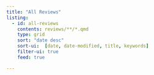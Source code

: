 ```yaml
---
title: "All Reviews"
listing:
  - id: all-reviews
    contents: reviews/**/*.qmd
    type: grid
    sort: "date desc"
    sort-ui:  [date, date-modified, title, keywords]
    filter-ui: true
    feed: true

---
```

